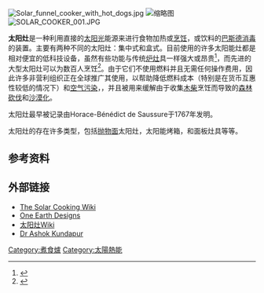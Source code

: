 {{request translation|en}}
[[File:Solar_funnel_cooker_with_hot_dogs.jpg|thumb]]
[[File:Four-solaire-global-sun-oven.jpg|缩略图]]
[[File:SOLAR_COOKER_001.JPG|thumb]]

'''太阳灶'''是一种利用直接的[[太阳光|太阳光]]能源来进行食物加热或[[烹饪|烹饪]]，或饮料的[[巴斯德消毒法|巴斯德消毒]]的装置。主要有两种不同的太阳灶：集中式和盒式。目前使用的许多太阳能灶都是相对便宜的低科技设备，虽然有些功能与传统[[炉灶|炉灶]]具一样强大或昂贵<ref>{{cite web|title=Solar Cookers: Varieties and Styles|url=http://www.solarcooker-at-cantinawest.com/solarcookers-types.html|publisher=CantinaWest|accessdate=4 June 2014|archive-date=2018-02-16|archive-url=https://web.archive.org/web/20180216034415/http://www.solarcooker-at-cantinawest.com/solarcookers-types.html|dead-url=no}}</ref>，而先进的大型太阳灶可以为数百人烹饪<ref>{{cite web|title=World's Largest 38500-meal Solar Kitchen in India|url=http://inhabitat.com/world%E2%80%99s-largest-solar-kitchen-in-india-can-cook-upto-38500-meals-per-day/|publisher=inhabitat|accessdate=4 June 2014|archive-date=2019-03-30|archive-url=https://web.archive.org/web/20190330022720/https://inhabitat.com/world%E2%80%99s-largest-solar-kitchen-in-india-can-cook-upto-38500-meals-per-day/|dead-url=no}}</ref>。由于它们不使用燃料并且无需任何操作费用，因此许多非营利组织正在全球推广其使用，以帮助降低燃料成本（特别是在货币互惠性较低的情况下）和[[空气污染|空气污染]]，，并且被用来缓解由于收集[[木柴|木柴]]烹饪而导致的[[森林砍伐|森林砍伐]]和[[沙漠化|沙漠化]]。

太阳灶最早被记录由Horace-Bénédict de Saussure于1767年发明。

太阳灶的存在许多类型，包括[[拋物面反射器|抛物面]]太阳灶，太阳能烤箱，和面板灶具等等。

==参考资料==
{{reflist}}

==外部链接==
{{Commons category|Solar cookers}} 

* [http://solarcooking.org/ The Solar Cooking Wiki]{{Wayback|url=http://solarcooking.org/ |date=20051219164538 }}
* [http://www.oneearthdesigns.com/ One Earth Designs]{{Wayback|url=http://www.oneearthdesigns.com/ |date=20160411041908 }}
* [http://solarcooking.wikia.com/wiki/Solar_Cookers_World_Network_(Home) 太阳灶Wiki]{{Wayback|url=http://solarcooking.wikia.com/wiki/Solar_Cookers_World_Network_(Home) |date=20111103161644 }}
* [http://www.solcooker.net/ Dr Ashok Kundapur]{{Wayback|url=http://www.solcooker.net/ |date=20180220155417 }}

{{cooking-tool-stub}}
{{可再生能源小作品}}

{{太阳能}}

[[Category:煮食爐|Category:煮食爐]]
[[Category:太陽熱能|Category:太陽熱能]]